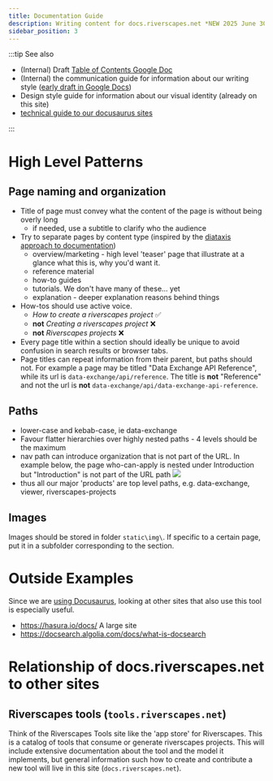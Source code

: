 ```yaml
---
title: Documentation Guide
description: Writing content for docs.riverscapes.net *NEW 2025 June 30*
sidebar_position: 3
---
```


:::tip See also

* (Internal) Draft [Table of Contents Google Doc](https://docs.google.com/spreadsheets/d/1z2zneBdZIrL2vqD4iJ_hSQAqQuD0YbwzHP250B2_AVw/edit?usp=sharing)
* (Internal) the communication guide for information about our writing style ([early draft in Google Docs](https://docs.google.com/document/d/16Xp0VH2yHCJ0UdAcAnX1SE1KsCM9y6mUbl4HtCL_cqI/edit?usp=sharing))
* Design style guide for information about our visual identity (already on this site)
* [technical guide to our docusaurus sites](using-docusaurus)

:::

# High Level Patterns

## Page naming and organization
* Title of page must convey what the content of the page is without being overly long
	* if needed, use a subtitle  to clarify who the audience 
* Try to separate pages by content type (inspired by the [diataxis approach to documentation](https://diataxis.fr/)) 
	* overview/marketing - high level 'teaser' page that illustrate at a glance what this is,  why you'd want it. 
	* reference material
	* how-to guides 
	* tutorials. We don't have many of these... yet
	* explanation - deeper explanation reasons behind things
* How-tos should use active voice. 
	* _How to create a riverscapes project_ ✅ 
	* **not** _Creating a riverscapes project_ ❌
	* **not** _Riverscapes projects_ ❌
* Every page title within a section should ideally be unique to avoid confusion in search results or browser tabs.
* Page titles can repeat information from their parent, but paths should not. For example a page may be titled "Data Exchange API Reference", while its url is `data-exchange/api/reference`. The title is **not** "Reference" and not the url is **not** `data-exchange/api/data-exchange-api-reference`. 

## Paths

* lower-case and kebab-case, ie data-exchange
* Favour flatter hierarchies over highly nested paths - 4 levels should be the maximum 
* nav path can introduce organization that is not part of the URL. In example below, the page who-can-apply is nested under Introduction but "Introduction" is not part of the URL path
![](/img/get-involved/docusaurus-example-algolia-screenshot.png)
* thus all our major 'products' are top level paths, e.g. data-exchange, viewer, riverscapes-projects

## Images

Images should be stored in folder `static\img\`. If specific to a certain page, put it in a subfolder corresponding to the section.

# Outside Examples

Since we are [using Docusaurus](./using-docusaurus), looking at other sites that also use this tool is especially useful. 
* https://hasura.io/docs/ A large site
* https://docsearch.algolia.com/docs/what-is-docsearch 

# Relationship of docs.riverscapes.net to other sites

## Riverscapes tools (`tools.riverscapes.net`)

Think of the Riverscapes Tools site like the 'app store' for Riverscapes. This is a catalog of tools that consume or generate riverscapes projects. This will include extensive documentation about the tool and the model it implements, but general information such how to create and contribute a new tool will live in this site (`docs.riverscapes.net`).




